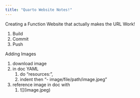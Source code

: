 ```yaml
---
title: "Quarto Website Notes!"
---
```


Creating a Function Website that actually makes the URL Work!

1.  Build
2.  Commit
3.  Push

Adding Images

1.  download image
2.  in doc YAML
    1.  do "resources:",
    2.  indent then "- image/file/path/image.jpeg"
3.  reference image in doc with
    1.  \![\](image.jpeg)
